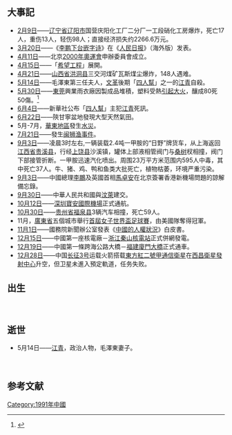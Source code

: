 {{ChinaYearTOC|1991}}
{{C20YearInTopic|1991}}

== 大事記 ==
* [[2月9日|2月9日]]——[[辽宁省|辽宁省]][[辽阳市|辽阳市]]国营庆阳化工厂二分厂一工段硝化工房爆炸，死亡17人，重伤13人，轻伤98人；直接经济损失约2266.6万元。
* [[3月20日|3月20日]]——《[[李鹏下台嵌字诗|李鹏下台嵌字诗]]》在《[[人民日报|人民日报]]》（海外版）发表。
* [[4月11日|4月11日]]——北京[[2000年奧運會|2000年奧運會]]申辦委員會成立。
* [[4月15日|4月15日]]——「[[希望工程|希望工程]]」展開。
* [[4月21日|4月21日]]——[[山西省|山西省]][[洪洞县|洪洞县]]三交河煤矿瓦斯煤尘爆炸，148人遇难。
* [[5月14日|5月14日]]——毛澤東第三任夫人，[[文革|文革]]後期「[[四人幫|四人幫]]」之一的[[江青|江青]]自殺。
* [[5月30日|5月30日]]——[[東莞|東莞]]興業雨衣廠因製成品堆積，塑料受熱[[興業雨衣廠大火|引起大火]]，釀成80死50傷。<ref>{{cite news | title=三年來深圳及鄰近地區工廠大火 |url= |publisher=[[華僑日報|華僑日報]]第二版 |date=1993年11月20日 }}{{zh-hant}}</ref>
* [[6月4日|6月4日]]——新華社公布「[[四人幫|四人幫]]」主犯[[江青|江青]]死訊。
* [[6月22日|6月22日]]——陝甘寧盆地發現大型天然氣田。
*5月-7月，[[華東地區|華東地區]]發生[[華東水災|水災]]。
* [[7月21日|7月21日]]——發生[[闽狮渔事件|闽狮渔事件]]。
* [[9月3日|9月3日]]——凌晨3时左右,一辆装载2.4吨一甲胺的“日野”牌货车，从上海返回[[江西省|江西省]][[贵溪县|贵溪县]]，行经[[上饶县|上饶县]]沙溪镇，罐体上部液相管阀门与[[桑树|桑树]]杈相撞，阀门下部接管折断。一甲胺迅速汽化喷出。周围23万平方米范围内595人中毒，其中死亡37人。牛、猪、鸡、鸭和鱼类大批死亡，植物枯萎，环境严重污染。
* [[9月3日|9月3日]]——中國總理[[李鵬|李鵬]]及英國首相[[馬卓安|馬卓安]]在北京簽署香港新機場問題的諒解備忘錄。
* [[9月30日|9月30日]]——中華人民共和國與[[汶萊|汶萊]]建交。
* [[10月12日|10月12日]]——[[深圳寶安國際機場|深圳寶安國際機場]]正式通航。
* [[10月30日|10月30日]]——[[贵州省|贵州省]][[福泉县|福泉县]]3辆汽车相撞，死亡59人。
*11月，[[廣東省|廣東省]]五個城市舉行[[1991年女子世界盃足球賽|首屆女子世界盃足球賽]]，由美國隊奪得冠軍。
* [[11月1日|11月1日]]——國務院新聞辦公室發表《[[中國的人權狀況|中國的人權狀況]]》白皮書。
* [[12月15日|12月15日]]——中國第一座核電廠－[[浙江|浙江]][[秦山核電站|秦山核電站]]正式併網發電。
* [[12月19日|12月19日]]——中國第一條跨海公路大橋－[[福建|福建]][[廈門大橋|廈門大橋]]正式通車。
* [[12月28日|12月28日]]——中国[[长征3号|长征3号]]运载火箭搭载[[东方红二号|東方紅二號甲通信衛星]]在[[西昌衛星發射中心|西昌衛星發射中心]]升空，但卫星未進入預定軌道，任务失败。

==出生==
　
==逝世==
*5月14日——[[江青|江青]]，政治人物，毛澤東妻子。
　　

== 参考文献 ==
<div class="references-small">
<references />
</div>
{{Portal:中國大陸新聞動態/Footer}}
[[Category:1991年中國|Category:1991年中國]]